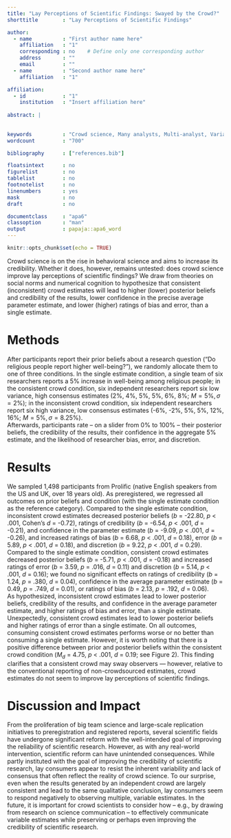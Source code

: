 ```yaml
---
title: "Lay Perceptions of Scientific Findings: Swayed by the Crowd?"
shorttitle        : "Lay Perceptions of Scientific Findings"

author:
  - name          : "First author name here"
    affiliation   : "1"
    corresponding : no    # Define only one corresponding author
    address       : ""
    email         : ""
  - name          : "Second author name here"
    affiliation   : "1"

affiliation:
  - id            : "1"
    institution   : "Insert affiliation here"
    
abstract: | 
     
  
keywords          : "Crowd science, Many analysts, Multi-analyst, Variability, Research credibility"
wordcount         : "700"

bibliography      : ["references.bib"]

floatsintext      : no
figurelist        : no
tablelist         : no
footnotelist      : no
linenumbers       : yes
mask              : no
draft             : no

documentclass     : "apa6"
classoption       : "man"
output            : papaja::apa6_word
---
```


```r
knitr::opts_chunk$set(echo = TRUE)
```

Crowd science is on the rise in behavioral science and aims to increase its credibility. Whether it does, however, remains untested: does crowd science improve lay perceptions of scientific findings? We draw from theories on social norms and numerical cognition to hypothesize that consistent (inconsistent) crowd estimates will lead to higher (lower) posterior beliefs and credibility of the results, lower confidence in the precise average parameter estimate, and lower (higher) ratings of bias and error, than a single estimate. 

# Methods

After participants report their prior beliefs about a research question ("Do religious people report higher well-being?"), we randomly allocate them to one of three conditions. In the single estimate condition, a single team of six researchers reports a 5% increase in well-being among religious people; in the consistent crowd condition, six independent researchers report six low variance, high consensus estimates (2%, 4%, 5%, 5%, 6%, 8%; $M = 5\%, \sigma = 2\%$); in the inconsistent crowd condition, six independent researchers report six high variance, low consensus estimates (-6%, -2%, 5%, 5%, 12%, 16%; $M = 5\%, \sigma = 8.25\%$).   
Afterwards, participants rate -- on a slider from 0% to 100% -- their posterior beliefs, the credibility of the results, their confidence in the aggregate 5% estimate, and the likelihood of researcher bias, error, and discretion.

# Results

We sampled 1,498 participants from Prolific (native English speakers from the US and UK, over 18 years old). As preregistered, we regressed all outcomes on prior beliefs and condition (with the single estimate condition as the reference category). Compared to the single estimate condition, inconsistent crowd estimates decreased posterior beliefs (*b* = -22.80, *p* < .001, Cohen's *d* = -0.72), ratings of credibility (*b* = -6.54, *p* < .001, *d* = -0.21), and confidence in the parameter estimate (*b* = -9.09, *p* < .001, *d* = -0.26), and increased ratings of bias (*b* = 6.68, *p* < .001, *d* = 0.18), error (*b* = 5.89, *p* < .001, *d* = 0.18), and discretion (*b* = 9.22, *p* < .001, *d* = 0.29). Compared to the single estimate condition, consistent crowd estimates decreased posterior beliefs (*b* = -5.71, *p* < .001, *d* = -0.18) and increased ratings of error (*b* = 3.59, *p* = .016, *d* = 0.11) and discretion (*b* = 5.14, *p* < .001, *d* = 0.16); we found no significant effects on ratings of credibility (*b* = 1.24, *p* = .380, *d* = 0.04), confidence in the average parameter estimate (*b* = 0.49, *p* = .749, *d* = 0.01), or ratings of bias (*b* = 2.13, *p* = .192, *d* = 0.06).     
As hypothesized, inconsistent crowd estimates lead to lower posterior beliefs, credibility of the results, and confidence in the average parameter estimate, and higher ratings of bias and error, than a single estimate. Unexpectedly, consistent crowd estimates lead to lower posterior beliefs and higher ratings of error than a single estimate. On all outcomes, consuming consistent crowd estimates performs worse or no better than consuming a single estimate. However, it is worth noting that there is a positive difference between prior and posterior beliefs within the consistent crowd condition ($M_d$ = 4.75, *p* < .001, *d* = 0.19; see Figure 2). This finding clarifies that a consistent crowd may sway observers --- however, relative to the conventional reporting of non-crowdsourced estimates, crowd estimates do not seem to improve lay perceptions of scientific findings.  

# Discussion and Impact

From the proliferation of big team science and large-scale replication initiatives to preregistration and registered reports, several scientific fields have undergone significant reform with the well-intended goal of improving the reliability of scientific research. However, as with any real-world intervention, scientific reform can have unintended consequences. While partly instituted with the goal of improving the credibility of scientific research, lay consumers appear to resist the inherent variability and lack of consensus that often reflect the reality of crowd science. To our surprise, even when the results generated by an independent crowd are largely consistent and lead to the same qualitative conclusion, lay consumers seem to respond negatively to observing multiple, variable estimates. In the future, it is important for crowd scientists to consider how -- e.g., by drawing from research on science communication -- to effectively communicate variable estimates while preserving or perhaps even improving the credibility of scientific research.  
